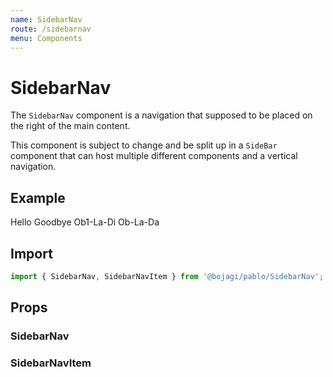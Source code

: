 ```yaml
---
name: SidebarNav
route: /sidebarnav
menu: Components
---
```



# SidebarNav

The `SidebarNav` component is a navigation that supposed to be placed on the right of the main content.

This component is subject to change and be split up in a `SideBar` component that can host
multiple different components and a vertical navigation.

## Example

<Playground>
  <SidebarNav>
    <SidebarNavItem>Hello</SidebarNavItem>
    <SidebarNavItem selected>Goodbye</SidebarNavItem>
    <SidebarNavItem>Ob1-La-Di Ob-La-Da</SidebarNavItem>
  </SidebarNav>
</Playground>

## Import

```js
import { SidebarNav, SidebarNavItem } from '@bojagi/pablo/SidebarNav';
```

## Props

### SidebarNav

<Props of={SidebarNav} />

### SidebarNavItem

<Props of={SidebarNavItem} />
